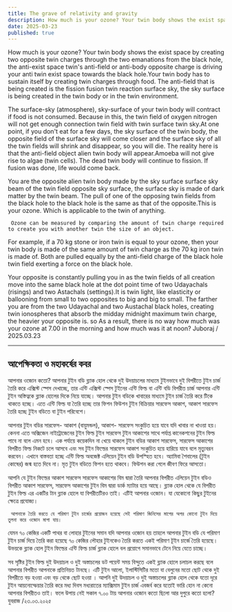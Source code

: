 ```yaml
---
title: The grave of relativity and gravity
description: How much is your ozone? Your twin body shows the exist space by creating two opposite twin charges through the two emanations from the black hole, the anti-exist space twin's anti-field or anti-body opposite charge is driving your anti twin exist  space towards the black hole.Your twin body has to sustain itself by creating twin charges through food. The anti-field that is being created is the fission fusion twin reaction surface sky, the sky surface is being created in the twin body or in the twin environment.
date: 2025-03-23
published: true
---
```


How much is your ozone? Your twin body shows the exist space by creating two opposite twin charges through the two emanations from the black hole, the anti-exist space twin's anti-field or anti-body opposite charge is driving your anti twin exist  space towards the black hole.Your twin body has to sustain itself by creating twin charges through food. The anti-field that is being created is the fission fusion twin reaction surface sky, the sky surface is being created in the twin body or in the twin environment.

The surface-sky (atmosphere), sky-surface of your twin body will contract if food is not consumed. Because in this, the twin field of oxygen nitrogen will not get enough connection twin field with twin surface twin sky.At one point, if you don't eat for a few days, the sky surface of the twin body, the opposite field of the surface sky will come closer and the surface sky of all the twin fields will shrink and disappear, so you will die. The reality here is that the anti-field object alien twin body will appear.Amoeba will not give rise to algae (twin cells).  The dead twin body will continue to fission. If fusion was done, life would come back.

You are the opposite alien twin body made by the sky surface surface sky beam of the twin field opposite sky surface, the surface sky is made of dark matter by the twin beam. The pull of one of the opposing twin fields from the black hole to the black hole is the same as that of the opposite.This is your ozone. Which is applicable to the twin of anything.

     Ozone can be measured by comparing the amount of twin charge required to create you with another twin the size of an object.

For example, if a 70 kg stone or iron twin is equal to your ozone, then your twin body is made of the same amount of twin charge as the 70 kg iron twin is made of.
Both are pulled equally by the anti-field charge of the black hole twin field exerting a force on the black hole.   

Your opposite is constantly pulling you in as the twin fields of all creation move into the same black hole at the dot point time of two Udayachals (risings) and two Astachals (settings).It is twin light, like elasticity or ballooning from small to two opposites to big and big to small. The farther you are from the two Udayachal and two Austachal black holes, creating twin ionospheres that absorb the midday midnight maximum twin charge, the heavier your opposite is. 
so
As a result, there is no way how much was your ozone at 7.00 in the morning and how much was it at noon?
  Juboraj / 2025.03.23

---

## আপেক্ষিকতা ও মহাকর্ষের কবর

আপনার ওজোন কতো? আপনার টুইন বডি ব্ল‍্যাক হোল থেকে দুই উদয়াচলের মাধ‍্যমে টুইনভাবে দুই বিপরীতে টুইন চার্জ তৈরি করে এক্সিস্ট স্পেস দেখাচ্ছে, তার এন্টি এক্সিস্ট স্পেস টুইনের এন্টি ফিল্ড বা এন্টি বডি বিপরীত চার্জ আপনার এন্টি টুইন অস্তিত্বকে ব্ল‍্যাক হোলের দিকে নিয়ে যাচ্ছে।  আপনার টুইন বডিকে খাবারের মাধ‍্যমে  টুইন চার্জ তৈরি করে টিকে থাকতে হচ্ছে। এতে এন্টি ফিল্ড যা তৈরি হচ্ছে তার ফিশন ফিউশন টুইন বিক্রিয়ার সারফেস আকাশ, আকাশ সারফেস তৈরি হচ্ছে টুইন বডিতে বা টুইন পরিবেশে।

আপনার টুইন বডির সারফেস- আকাশ (বায়ুমন্ডল), আকাশ- সারফেস সংকুচিত হয়ে যাবে যদি খাবার না খাওয়া হয়। কেননা এতে অক্সিজেন নাইট্রোজেনের টুইন ফিল্ড টুইন সারফেস টুইন আকাশের সাথে পর্যাপ্ত কানেকশনের টুইন ফিল্ড পাবে না বলে এমন হবে। এক পর্যায়ে কয়েকদিন না খেয়ে থাকলে টুইন বডির আকাশ সারফেস, সারফেস আকাশের বিপরীত ফিল্ড নিকটে চলে আসবে এবং সব টুইন ফিল্ডের সারফেস আকাশ সংকুচিত হয়ে হারিয়ে যাবে বলে মৃত‍্যুবরন করবেন। এখানে বাস্তবতা হচ্ছে এন্টি ফিল্ড অবজেক্ট এলিয়েন টুইন বডি উপস্হিত হবে।
অ‍্যামিবা শৈবালের (টুইন কোষের) জন্ম হতে দিবে না।  মৃত টুইন  বডিতে ফিশন হতে থাকবে। ফিউশন করা গেলে জীবণ ফিরে আসতো। 

আপনি যে টুইন ফিল্ডের আকাশ সারফেস সারফেস আকাশের বিম দ্বারা তৈরি আপনার বিপরীত এলিয়েন টুইন বডিও বিপরীত আকাশ সারফেস, সারফেস আকাশের টুইন বিম দ্বারা ডার্ক ম‍্যাটার হয়ে আছে। ব্ল‍্যাক হোল থেকে যে বিপরীত টুইন ফিল্ড এর একটির টান ব্ল‍্যাক হোলে যা  বিপরীতটিরও তাই। এটিই আপনার ওজোন। যা যেকোনো কিছুর টুইনের ক্ষেত্রে প্রযোজ‍্য।

     আপনাকে তৈরি করতে যে পরিমাণ ‍টুইন চার্জের প্রয়োজন হয়েছে সেই পরিমাণ জিনিসের মাপের অপর কোনো টুইন দিয়ে তুলনা করে ওজোন মাপা যায়।

যেমন ৭০ কেজির একটি পাথর বা লোহার টুইনের সমান যদি আপনার ওজোন হয় তাহলে আপনার টুইন বডি যে পরিমাণ টুইন  চার্জ দিয়ে তৈরি করা হয়েছে  ৭০ কেজির লৌহার টুইনকেও তৈরি করতে একই পরিমাণ টূইন চার্জে তৈরি  হয়েছে। উভয়কে ব্ল‍্যাক হোল টুইন ফিল্ডের এন্টি ফিল্ড চার্জ ব্ল‍্যাক হোলে বল প্রয়োগে সমানভাবে টেনে নিয়ে যেতে চাচ্ছে।   

সব সৃষ্টির টুইন ফিল্ড দুই উদয়াচল ও দুই অস্তাচলের ডট পয়েন্ট সময় বিন্দুতে একই ব্ল‍্যাক হোলে চলাচল করছে বলে আপনার বিপরীত আপনাকে প্রতিনিয়ত টানছে। এটি টুইন আলো,  ইলাস্টিসিটির মতো বা বেলুনের মতো ছোট থেকে দুই বিপরীতে বড় হওয়া এবং বড় থেকে ছোট হওয়া । আপনি দুই উদয়াচল ও দুই অস্তাচলের ব্ল‍্যাক হোল থেকে যতো দূরে টুইন আয়নোস্ফেয়ার তৈরি করে মধ‍‍্য দিবস মধ‍্যরাতের ম‍্যাক্সিমাম টুইন চার্জ এবজর্ব করে  যতোই ভারি  হোন না কেনো আপনার বিপরীতও 
তাই। ফলে উপায় নেই সকাল ৭.০০ টায় আপনার ওজোন কতো ছিলো আর দুপুরে কতো হলো?
  যুবরাজ /২৩.০৩.২০২৫
